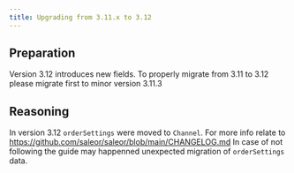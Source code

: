 ```yaml
---
title: Upgrading from 3.11.x to 3.12
---
```


## Preparation

Version 3.12 introduces new fields. To properly migrate from 3.11 to 3.12 please migrate first to minor version 3.11.3

## Reasoning

In version 3.12 `orderSettings` were moved to `Channel`. For more info relate to https://github.com/saleor/saleor/blob/main/CHANGELOG.md
In case of not following the guide may happenned unexpected migration of `orderSettings` data.